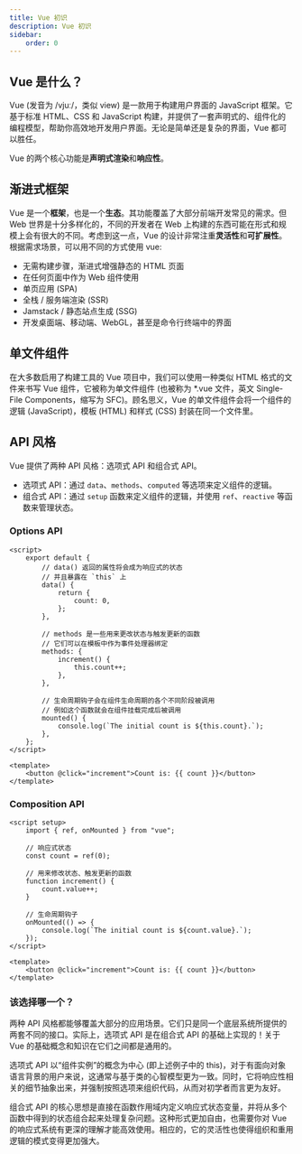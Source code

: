 ---
title: Vue 初识
description: Vue 初识
sidebar:
    order: 0
---

## Vue 是什么？

Vue (发音为 /vjuː/，类似 view) 是一款用于构建用户界面的 JavaScript 框架。它基于标准 HTML、CSS 和 JavaScript 构建，并提供了一套声明式的、组件化的编程模型，帮助你高效地开发用户界面。无论是简单还是复杂的界面，Vue 都可以胜任。

Vue 的两个核心功能是**声明式渲染**和**响应性**。

## 渐进式框架

Vue 是一个**框架**，也是一个**生态**。其功能覆盖了大部分前端开发常见的需求。但 Web 世界是十分多样化的，不同的开发者在 Web 上构建的东西可能在形式和规模上会有很大的不同。考虑到这一点，Vue 的设计非常注重**灵活性**和**可扩展性**。根据需求场景，可以用不同的方式使用 vue:

-   无需构建步骤，渐进式增强静态的 HTML 页面
-   在任何页面中作为 Web 组件使用
-   单页应用 (SPA)
-   全栈 / 服务端渲染 (SSR)
-   Jamstack / 静态站点生成 (SSG)
-   开发桌面端、移动端、WebGL，甚至是命令行终端中的界面

## 单文件组件

在大多数启用了构建工具的 Vue 项目中，我们可以使用一种类似 HTML 格式的文件来书写 Vue 组件，它被称为单文件组件 (也被称为 \*.vue 文件，英文 Single-File Components，缩写为 SFC)。顾名思义，Vue 的单文件组件会将一个组件的逻辑 (JavaScript)，模板 (HTML) 和样式 (CSS) 封装在同一个文件里。

## API 风格

Vue 提供了两种 API 风格：选项式 API 和组合式 API。

-   选项式 API：通过 `data`、`methods`、`computed` 等选项来定义组件的逻辑。
-   组合式 API：通过 `setup` 函数来定义组件的逻辑，并使用 `ref`、`reactive` 等函数来管理状态。

### Options API

```vue
<script>
	export default {
		// data() 返回的属性将会成为响应式的状态
		// 并且暴露在 `this` 上
		data() {
			return {
				count: 0,
			};
		},

		// methods 是一些用来更改状态与触发更新的函数
		// 它们可以在模板中作为事件处理器绑定
		methods: {
			increment() {
				this.count++;
			},
		},

		// 生命周期钩子会在组件生命周期的各个不同阶段被调用
		// 例如这个函数就会在组件挂载完成后被调用
		mounted() {
			console.log(`The initial count is ${this.count}.`);
		},
	};
</script>

<template>
	<button @click="increment">Count is: {{ count }}</button>
</template>
```

### Composition API

```vue
<script setup>
	import { ref, onMounted } from "vue";

	// 响应式状态
	const count = ref(0);

	// 用来修改状态、触发更新的函数
	function increment() {
		count.value++;
	}

	// 生命周期钩子
	onMounted(() => {
		console.log(`The initial count is ${count.value}.`);
	});
</script>

<template>
	<button @click="increment">Count is: {{ count }}</button>
</template>
```

### 该选择哪一个？

两种 API 风格都能够覆盖大部分的应用场景。它们只是同一个底层系统所提供的两套不同的接口。实际上，选项式 API 是在组合式 API 的基础上实现的！关于 Vue 的基础概念和知识在它们之间都是通用的。

选项式 API 以“组件实例”的概念为中心 (即上述例子中的 this)，对于有面向对象语言背景的用户来说，这通常与基于类的心智模型更为一致。同时，它将响应性相关的细节抽象出来，并强制按照选项来组织代码，从而对初学者而言更为友好。

组合式 API 的核心思想是直接在函数作用域内定义响应式状态变量，并将从多个函数中得到的状态组合起来处理复杂问题。这种形式更加自由，也需要你对 Vue 的响应式系统有更深的理解才能高效使用。相应的，它的灵活性也使得组织和重用逻辑的模式变得更加强大。
